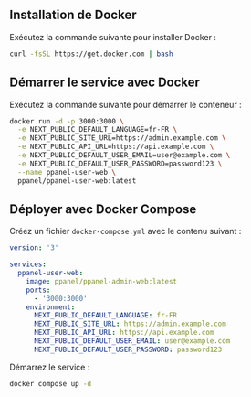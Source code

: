 ## Installation de Docker

Exécutez la commande suivante pour installer Docker :

```bash
curl -fsSL https://get.docker.com | bash
```

## Démarrer le service avec Docker

Exécutez la commande suivante pour démarrer le conteneur :

```bash
docker run -d -p 3000:3000 \
  -e NEXT_PUBLIC_DEFAULT_LANGUAGE=fr-FR \
  -e NEXT_PUBLIC_SITE_URL=https://admin.example.com \
  -e NEXT_PUBLIC_API_URL=https://api.example.com \
  -e NEXT_PUBLIC_DEFAULT_USER_EMAIL=user@example.com \
  -e NEXT_PUBLIC_DEFAULT_USER_PASSWORD=password123 \
  --name ppanel-user-web \
  ppanel/ppanel-user-web:latest
```

## Déployer avec Docker Compose

Créez un fichier `docker-compose.yml` avec le contenu suivant :

```yaml
version: '3'

services:
  ppanel-user-web:
    image: ppanel/ppanel-admin-web:latest
    ports:
      - '3000:3000'
    environment:
      NEXT_PUBLIC_DEFAULT_LANGUAGE: fr-FR
      NEXT_PUBLIC_SITE_URL: https://admin.example.com
      NEXT_PUBLIC_API_URL: https://api.example.com
      NEXT_PUBLIC_DEFAULT_USER_EMAIL: user@example.com
      NEXT_PUBLIC_DEFAULT_USER_PASSWORD: password123
```

Démarrez le service :

```bash
docker compose up -d
```



<Giscus />

